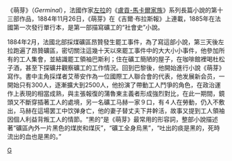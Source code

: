 《萌芽》（''Germinal''），法國作家[[左拉|左拉]]的《[[盧貢-馬卡爾家族|盧貢-馬卡爾家族]]》系列長篇小說的第十三部作品，1884年11月26日，《萌芽》在《吉爾·布拉斯報》上連載，1885年在法國第一次發行單行本，是第一部描寫礦工的“社會史”小說。

1884年2月，法國北部採煤礦區昂贊發生罷工事件，為了寫這部小說，第三天後左拉跑遍了昂贊礦區，密切關注這幾十天以來罷工事件中的大大小小事件，他參加所有的工人集會，並結識罷工領袖巴斯利；住在礦工簡陋的屋子，在咖啡館裡喝杜松子酒，甚至下探礦井觀察礦工的工作情況。回到巴黎後，他開始進行小說《萌芽》寫作。書中主角採煤者艾蒂安作為一位國際工人聯合會的代表，他发展新会员，一開始只有300人，逐漸擴大到2500人，他扮演了帶動工人鬥爭的角色，在政治運作上表現的相當成熟，與主張報復的蒲魯東主義者形成強烈對比，在此一期間，鏡頭又不斷穿插著工人的處境，另一名礦工马赫一家９口，有４人在勞動，仍入不敷出，马赫在這場罢工中饮弹身亡，他的妻子替丈夫下井幹活，故事又提到工人領袖因個人利益背叛工人的情節。“黑的”是《萌芽》最常用的形容詞，整部小說描述著“礦區內外一片黑色的煤炭和煤灰”，“礦工全身烏黑”，“吐出的痰是黑的，死時流出的血也是黑的。”

{{Authority control}}
[[Category:法国小说|G]]